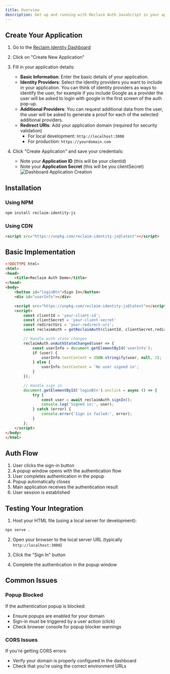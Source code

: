 ```yaml
---
title: Overview
description: Get up and running with Reclaim Auth JavaScript in your application quickly.
---
```


## Create Your Application

1. Go to the [Reclaim Identity Dashboard](https://dev.reclaimprotocol.org/new-application)

2. Click on "Create New Application"

3. Fill in your application details:
   - **Basic Information**: Enter the basic details of your application.
   - **Identity Providers**: Select the identity providers you want to include in your application. You can think of identity providers as 
   ways to identify the user, for example if you include Google as a provider the user will be asked to login with google in the first screen of
   the auth pop-up.
   - **Additional Providers**: You can request additional data from the user, the user will be asked to generate a proof for each of the selected
   additional providers.
   - **Redirect URIs**: Add your application domain (required for security validation)
     - For local development: `http://localhost:3000`
     - For production: `https://yourdomain.com`

4. Click "Create Application" and save your credentials:
   - Note your **Application ID** (this will be your clientId)
   - Note your **Application Secret** (this will be you clientSecret)
![Dashboard Application Creation](/oauth-react/dashboard.png)

## Installation

### Using NPM
```bash
npm install reclaim-identity-js
```

### Using CDN
```html
<script src="https://unpkg.com/reclaim-identity-js@latest"></script>
```

## Basic Implementation

```html
<!DOCTYPE html>
<html>
<head>
    <title>Reclaim Auth Demo</title>
</head>
<body>
    <button id="loginBtn">Sign In</button>
    <div id="userInfo"></div>

    <script src="https://unpkg.com/reclaim-identity-js@latest"></script>
    <script>
        const clientId = 'your-client-id';
        const clientSecret = 'your-client-secret'
        const redirectUri = 'your-redirect-uri';
        const reclaimAuth = getReclaimAuth(clientId, clientSecret,redirectUri);

        // Handle auth state changes
        reclaimAuth.onAuthStateChanged(user => {
            const userInfo = document.getElementById('userInfo');
            if (user) {
                userInfo.textContent = JSON.stringify(user, null, 2);
            } else {
                userInfo.textContent = 'No user signed in';
            }
        });

        // Handle sign in
        document.getElementById('loginBtn').onclick = async () => {
            try {
                const user = await reclaimAuth.signIn();
                console.log('Signed in:', user);
            } catch (error) {
                console.error('Sign in failed:', error);
            }
        };
    </script>
</body>
</html>
```

## Auth Flow

1. User clicks the sign-in button
2. A popup window opens with the authentication flow
3. User completes authentication in the popup
4. Popup automatically closes
5. Main application receives the authentication result
6. User session is established

## Testing Your Integration

1. Host your HTML file (using a local server for development):
```bash
npx serve .
```

2. Open your browser to the local server URL (typically `http://localhost:3000`)

3. Click the "Sign In" button

4. Complete the authentication in the popup window

## Common Issues

### Popup Blocked
If the authentication popup is blocked:
- Ensure popups are enabled for your domain
- Sign-in must be triggered by a user action (click)
- Check browser console for popup blocker warnings

### CORS Issues
If you're getting CORS errors:
- Verify your domain is properly configured in the dashboard
- Check that you're using the correct environment URLs